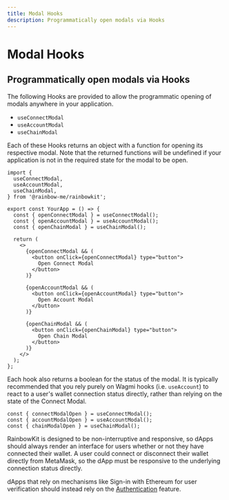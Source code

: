 ```yaml
---
title: Modal Hooks
description: Programmatically open modals via Hooks
---
```


# Modal Hooks

## Programmatically open modals via Hooks

The following Hooks are provided to allow the programmatic opening of modals anywhere in your application.

- `useConnectModal`
- `useAccountModal`
- `useChainModal`

Each of these Hooks returns an object with a function for opening its respective modal. Note that the returned functions will be undefined if your application is not in the required state for the modal to be open.

```tsx
import {
  useConnectModal,
  useAccountModal,
  useChainModal,
} from '@rainbow-me/rainbowkit';

export const YourApp = () => {
  const { openConnectModal } = useConnectModal();
  const { openAccountModal } = useAccountModal();
  const { openChainModal } = useChainModal();

  return (
    <>
      {openConnectModal && (
        <button onClick={openConnectModal} type="button">
          Open Connect Modal
        </button>
      )}

      {openAccountModal && (
        <button onClick={openAccountModal} type="button">
          Open Account Modal
        </button>
      )}

      {openChainModal && (
        <button onClick={openChainModal} type="button">
          Open Chain Modal
        </button>
      )}
    </>
  );
};
```

Each hook also returns a boolean for the status of the modal. It is typically recommended that you rely purely on Wagmi hooks (i.e. `useAccount`) to react to a user's wallet connection status directly, rather than relying on the state of the Connect Modal.

```tsx
const { connectModalOpen } = useConnectModal();
const { accountModalOpen } = useAccountModal();
const { chainModalOpen } = useChainModal();
```

RainbowKit is designed to be non-interruptive and responsive, so dApps should always render an interface for users whether or not they have connected their wallet. A user could connect or disconnect their wallet directly from MetaMask, so the dApp must be responsive to the underlying connection status directly.

dApps that rely on mechanisms like Sign-in with Ethereum for user verification should instead rely on the [Authentication](/docs/authentication) feature.
